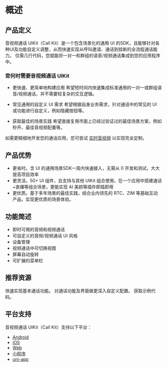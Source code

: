 # 概述

## 产品定义

音视频通话 UIKit（Call Kit）是一个包含场景化的通用 UI 的SDK，且能够针对各种UI及功能自定义调整，从而快速实现从呼叫邀请、通话到挂断的全流程通话能力。
仅需几行代码，您就能将一对一和群组的语音/视频通话集成到您的应用程序中。


### 您何时需要音视频通话 UIKit

- 更快速、更简单地构建应用
希望短时间内快速集成标准通用的一对一或群组语音/视频通话，并不需要较复杂的交互逻辑。

- 常见通用的自定义 UI 需求
希望根据自身业务需求，针对通话中的常见的 UI 或功能进行自定义，例如隐藏按钮等。

- 获取最佳的场景实践
希望直接复用市面上已经过验证过的最佳场景方案，例如秒开、最佳音视频配置等。

如需更精细地开发您的通话应用，您可尝试 [实时音视频](https://doc-zh.zego.im/article/overview?key=ExpressVideoSDK&platform=uni-app&language=javascript) 以实现完全定制。

## 产品优势
- 更省时。含 UI 的通用场景SDK一周内快速接入，无需从 0 开发和测试，大大提高项目效率
- 更灵活。50+ UI 组件，且支持与其他 UIKit 组合使用，在一个应用中搭建通话+直播等组合场景，更能实现 AI 美颜等插件即插即用
- 更优质。基于多年场景的最佳实践，结合业内领先的 RTC、ZIM 等基础互动产品，实现更优质的场景体验。

## 功能简述

- 即时可用的音频和视频通话
- 可自定义的音频/视频通话 UI 风格
- 设备管理
- 视频通话中可切换视图
- 屏幕自动旋转
- 可扩展的菜单栏


## 推荐资源

<CardGroup cols={2}>
<Card title="快速开始" href="./Quick%20start.mdx">
快速实现基本通话功能。
</Card>
<Card title="自定义通话"  href="./Calling%20config/Overview.mdx">
对通话功能及界面做更深入自定义配置。
</Card>
<Card title="示例代码"  href="https://github.com/ZEGOCLOUD/zego_uikit_prebuilt_call_uniapp" target="_blank">
获取示例代码。
</Card>
</CardGroup>

## 平台支持

音视频通话 UIKit（Call Kit）支持以下平台：

- [Android](https://doc-zh.zego.im/callkit-android/overview)
- [iOS](https://doc-zh.zego.im/callkit-ios/overview) 
- [Web](https://doc-zh.zego.im/callkit-web/overview)
- [小程序](https://doc-zh.zego.im/callkit-miniprogram/overview)
- [uni-app](https://doc-zh.zego.im/callkit-uniapp/overview)